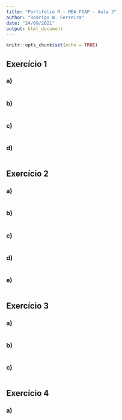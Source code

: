 ```yaml
---
title: "Portifólio R - MBA FIAP - Aula 3"
author: "Rodrigo W. Ferreira"
date: "24/09/2021"
output: html_document
---
```


```r
knitr::opts_chunk$set(echo = TRUE)
```

## Exercício 1

### a) 
```r

```


### b) 
```r

```

### c) 
```r

```

### d) 
```r

```

## Exercício 2

### a)

```r

```

### b)
```r
 
```

### c)

```r

```

### d) 
```r

```

### e) 
```r

```

## Exercício 3

### a) 

```r

```

### b) 

```r

```

### c) 

```r

```

## Exercício 4
### a) 
```r

```




